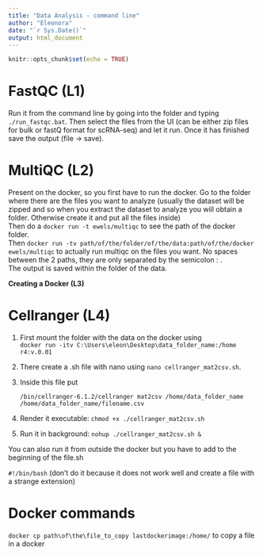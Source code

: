 ---
title: "Data Analysis - command line"
author: "Eleonora"
date: "`r Sys.Date()`"
output: html_document
---

```{r setup, include=FALSE}
knitr::opts_chunk$set(echo = TRUE)
```

# FastQC (L1)

Run it from the command line by going into the folder and typing `./run_fastqc.bat`. Then select the files from the UI (can be either zip files for bulk or fastQ format for scRNA-seq) and let it run. Once it has finished save the output (file -\> save).

# MultiQC (L2)

Present on the docker, so you first have to run the docker.
Go to the folder where there are the files you want to analyze (usually the dataset will be zipped and so when you extract the dataset to analyze you will obtain a folder. Otherwise create it and put all the files inside)\
Then do a `docker run -t ewels/multiqc` to see the path of the docker folder.\
Then `docker run -tv path/of/the/folder/of/the/data:path/of/the/docker ewels/multiqc` to actually run multiqc on the files you want. No spaces between the 2 paths, they are only separated by the semicolon : .\
The output is saved within the folder of the data.

**Creating a Docker (L3)**

# Cellranger (L4)

1.  First mount the folder with the data on the docker using \
    `docker run -itv C:\Users\eleon\Desktop\data_folder_name:/home r4:v.0.01`

2.  There create a .sh file with nano using `nano cellranger_mat2csv.sh`.

3.  Inside this file put

    `/bin/cellranger-6.1.2/cellranger mat2csv /home/data_folder_name /home/data_folder_name/filename.csv`

4.  Render it executable: `chmod +x ./cellranger_mat2csv.sh`

5.  Run it in background: `nohup ./cellranger_mat2csv.sh &`

You can also run it from outside the docker but you have to add to the beginning of the file.sh

`#!/bin/bash` (don't do it because it does not work well and create a file with a strange extension)

# Docker commands

`docker cp path\of\the\file_to_copy lastdockerimage:/home/` to copy a file in a docker
